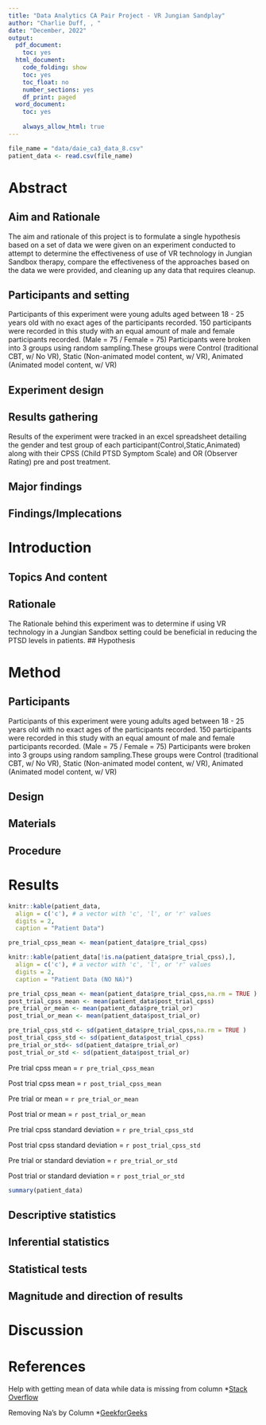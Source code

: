 ```yaml
---
title: "Data Analytics CA Pair Project - VR Jungian Sandplay"
author: "Charlie Duff, , "
date: "December, 2022"
output:
  pdf_document:
    toc: yes
  html_document:
    code_folding: show
    toc: yes
    toc_float: no
    number_sections: yes
    df_print: paged
  word_document:
    toc: yes
    
    always_allow_html: true
---
```

```r
file_name = "data/daie_ca3_data_8.csv"
patient_data <- read.csv(file_name)
```

# Abstract

## Aim and Rationale
The aim and rationale of this project is to formulate a single hypothesis based on a set of data we were given on an experiment conducted to attempt to determine the effectiveness of use of VR technology in Jungian Sandbox therapy, compare the effectiveness of the approaches based on the data we were provided, and cleaning up any data that requires cleanup. 

## Participants and setting
Participants of this experiment were young adults aged between 18 - 25 years old with no exact ages of the participants recorded. 150 participants were recorded in this study with an equal amount of male and female participants recorded. (Male = 75 / Female = 75)
Participants were broken into 3 groups using random sampling.These groups were Control (traditional CBT, w/ No VR), Static (Non-animated model content, w/ VR), Animated (Animated model content, w/ VR)

## Experiment design

## Results gathering
Results of the experiment were tracked in an excel spreadsheet detailing the gender and test group of each participant(Control,Static,Animated) along with their CPSS (Child PTSD Symptom Scale) and OR (Observer Rating) pre and post treatment.

## Major findings

## Findings/Implecations

# Introduction

## Topics And content

## Rationale
The Rationale behind this experiment was to determine if using VR technology in a Jungian Sandbox setting could be beneficial in reducing the PTSD levels in patients. 
## Hypothesis

# Method

## Participants
Participants of this experiment were young adults aged between 18 - 25 years old with no exact ages of the participants recorded. 150 participants were recorded in this study with an equal amount of male and female participants recorded. (Male = 75 / Female = 75)
Participants were broken into 3 groups using random sampling.These groups were Control (traditional CBT, w/ No VR), Static (Non-animated model content, w/ VR), Animated (Animated model content, w/ VR)

## Design

## Materials

## Procedure

# Results
```r
knitr::kable(patient_data,
  align = c('c'), # a vector with 'c', 'l', or 'r' values
  digits = 2,
  caption = "Patient Data")

pre_trial_cpss_mean <- mean(patient_data$pre_trial_cpss)

knitr::kable(patient_data[!is.na(patient_data$pre_trial_cpss),],
  align = c('c'), # a vector with 'c', 'l', or 'r' values
  digits = 2,
  caption = "Patient Data (NO NA)")

```


```r
pre_trial_cpss_mean <- mean(patient_data$pre_trial_cpss,na.rm = TRUE )
post_trial_cpss_mean <- mean(patient_data$post_trial_cpss)
pre_trial_or_mean <- mean(patient_data$pre_trial_or)
post_trial_or_mean <- mean(patient_data$post_trial_or)

pre_trial_cpss_std <- sd(patient_data$pre_trial_cpss,na.rm = TRUE )
post_trial_cpss_std <- sd(patient_data$post_trial_cpss)
pre_trial_or_std<- sd(patient_data$pre_trial_or)
post_trial_or_std <- sd(patient_data$post_trial_or)

```
 Pre trial cpss mean = `r pre_trial_cpss_mean`
 
 Post trial cpss mean = `r post_trial_cpss_mean`
 
 Pre trial or mean = `r pre_trial_or_mean`
 
 Post trial or mean = `r post_trial_or_mean`
 
 
 Pre trial cpss standard deviation = `r pre_trial_cpss_std`
 
 Post trial cpss standard deviation = `r post_trial_cpss_std`
 
 Pre trial or standard deviation = `r pre_trial_or_std`
 
 Post trial or standard deviation = `r post_trial_or_std`
 
```r
summary(patient_data)

```
## Descriptive statistics

## Inferential statistics

## Statistical tests

## Magnitude and direction of results

# Discussion

# References
Help with getting mean of data while data is missing from column *[Stack Overflow](https://stackoverflow.com/questions/23163863/mean-of-a-column-in-a-data-frame-given-the-columns-name)

Removing Na's by Column *[GeekforGeeks](https://www.geeksforgeeks.org/remove-rows-with-na-in-one-column-of-r-dataframe/)

